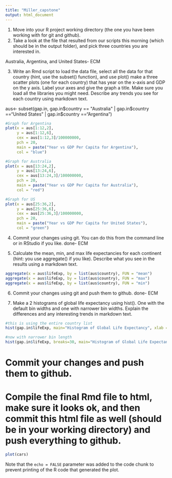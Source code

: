 ```yaml
---
title: "Miller_capstone"
output: html_document
---
```

1) Move into your R project working directory (the one you have been working with for git and github).
2) Take a look at the file that resulted from our scripts this morning (which should be in the output folder), and pick three countries you are interested in.

Australia, Argentina, and United States- ECM

3) Write an Rmd script to load the data file, select all the data for that country (hint, use the subset() function), and use plot() make a three scatter plots (one for each country) that has year on the x-axis and GDP on the y axis. Label your axes and give the graph a title. Make sure you load all the libraries you might need. Describe any trends you see for each country using markdown text.

aus<- subset(gap.in, gap.in$country == "Australia" | gap.in$country =="United States" | gap.in$country =="Argentina")

```r
#Graph for Argentina
plot(x = aus[1:12,2],
     y = aus[1:12,6],
     cex = aus[1:12,3]/100000000, 
     pch = 20,
     main = paste("Year vs GDP Per Capita for Argentina"),
     col = "blue")

#Graph for Australia
plot(x = aus[13:24,2],
     y = aus[13:24,6],
     cex = aus[13:24,3]/100000000, 
     pch = 20,
     main = paste("Year vs GDP Per Capita for Australia"),
     col = "red")

#Graph for US
plot(x = aus[25:36,2],
     y = aus[25:36,6],
     cex = aus[25:36,3]/100000000, 
     pch = 20,
     main = paste("Year vs GDP Per Capita for United States"),
     col = "green")

```

4) Commit your changes using git. You can do this from the command line or in RStudio if you like.
done- ECM

5) Calculate the mean, min, and max life expectancies for each continent (hint: you use aggregate() if you like). Describe what you see in the results using a markdown text.


```r
aggregate(x = aus$lifeExp, by = list(aus$country), FUN = "mean")
aggregate(x = aus$lifeExp, by = list(aus$country), FUN = "max")
aggregate(x = aus$lifeExp, by = list(aus$country), FUN = "min")

```


6) Commit your changes using git and push them to github.
done- ECM

7) Make a 2 histograms of global life expectancy using hist(). One with the default bin widths and one with narrower bin widths. Explain the differences and any interesting trends in markdown text.

```r
#this is using the entire country list
hist(gap.in$lifeExp, main="Histogram of Global Life Expectancy", xlab = "Age") 

#now with narrower bin length
hist(gap.in$lifeExp, breaks=30, main="Histogram of Global Life Expectancy", xlab = "Age") 

```

# Commit your changes and push them to github.
# Compile the final Rmd file to html, make sure it looks ok, and then commit this html file as well (should be in your working directory) and push everything to github.


```r
plot(cars)
```

Note that the `echo = FALSE` parameter was added to the code chunk to prevent printing of the R code that generated the plot.
